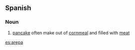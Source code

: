 == Spanish ==
=== Noun ===
{{es-noun-f}}
# [[pancake]] often make out of [[cornmeal]] and filled with [[meat]]

[[es:arepa]]